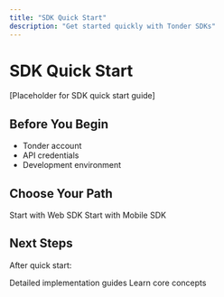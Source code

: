 ```yaml
---
title: "SDK Quick Start"
description: "Get started quickly with Tonder SDKs"
---
```


# SDK Quick Start

[Placeholder for SDK quick start guide]

## Before You Begin

- Tonder account
- API credentials
- Development environment

## Choose Your Path

<CardGroup cols={2}>
  <Card title="Web SDK Quick Start" icon="browser" href="/mock-sdks/web/quickstart">
    Start with Web SDK
  </Card>
  <Card title="Mobile SDK Quick Start" icon="mobile" href="/mock-sdks/mobile/quickstart">
    Start with Mobile SDK
  </Card>
</CardGroup>

## Next Steps

After quick start:

<CardGroup cols={2}>
  <Card title="Implementation Guides" icon="book" href="/mock-sdks/overview">
    Detailed implementation guides
  </Card>
  <Card title="Core Concepts" icon="lightbulb" href="/mock-guides/core-concepts/payment-lifecycle-overview">
    Learn core concepts
  </Card>
</CardGroup>

